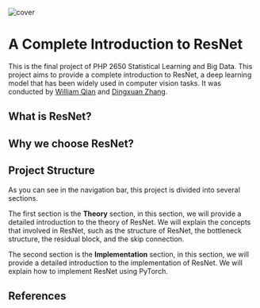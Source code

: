 
![cover](/cover.png)

# A Complete Introduction to ResNet

This is the final project of PHP 2650 Statistical Learning and Big Data. This project aims to provide a complete introduction to ResNet,
a deep learning model that has been widely used in computer vision tasks. It was conducted by [William Qian](https://github.com/dukechain2333) and [Dingxuan Zhang](https://github.com/dz6190918).

## What is ResNet?

## Why we choose ResNet?

## Project Structure

As you can see in the navigation bar, this project is divided into several sections.

The first section is the **Theory** section, in this section, we will provide a detailed introduction to the theory of ResNet. We will explain the concepts that involved in ResNet, such as the structure of ResNet, the bottleneck structure, the residual block, and the skip connection.

The second section is the **Implementation** section, in this section, we will provide a detailed introduction to the implementation of ResNet. We will explain how to implement ResNet using PyTorch.

## References